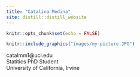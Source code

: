 ```yaml
---
title: "Catalina Medina"
site: distill::distill_website
---
```


```r
knitr::opts_chunk$set(echo = FALSE)
```


```r
knitr::include_graphics("images/my-picture.JPG")
```

catalmm1@uci.edu  
Statitics PhD Student  
University of California, Irvine  
